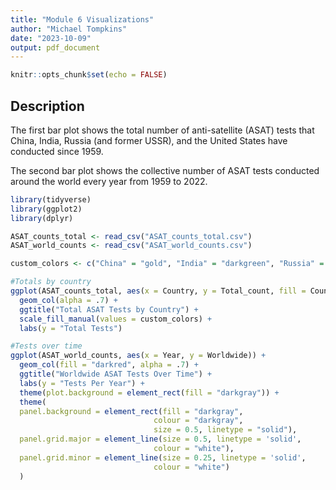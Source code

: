 ```yaml
---
title: "Module 6 Visualizations"
author: "Michael Tompkins"
date: "2023-10-09"
output: pdf_document
---
```


```r
knitr::opts_chunk$set(echo = FALSE)
```

## Description

The first bar plot shows the total number of anti-satellite (ASAT) tests that China, India, Russia (and former USSR), and the United States have conducted since 1959.

The second bar plot shows the collective number of ASAT tests conducted around the world every year from 1959 to 2022. 


```r
library(tidyverse)
library(ggplot2)
library(dplyr)

ASAT_counts_total <- read_csv("ASAT_counts_total.csv")
ASAT_world_counts <- read_csv("ASAT_world_counts.csv")

custom_colors <- c("China" = "gold", "India" = "darkgreen", "Russia" = "darkred", "USA" = "darkblue")

#Totals by country
ggplot(ASAT_counts_total, aes(x = Country, y = Total_count, fill = Country)) +
  geom_col(alpha = .7) +
  ggtitle("Total ASAT Tests by Country") +
  scale_fill_manual(values = custom_colors) +
  labs(y = "Total Tests")

#Tests over time
ggplot(ASAT_world_counts, aes(x = Year, y = Worldwide)) +
  geom_col(fill = "darkred", alpha = .7) +
  ggtitle("Worldwide ASAT Tests Over Time") +
  labs(y = "Tests Per Year") +
  theme(plot.background = element_rect(fill = "darkgray")) +
  theme(
  panel.background = element_rect(fill = "darkgray",
                                colour = "darkgray",
                                size = 0.5, linetype = "solid"),
  panel.grid.major = element_line(size = 0.5, linetype = 'solid',
                                colour = "white"), 
  panel.grid.minor = element_line(size = 0.25, linetype = 'solid',
                                colour = "white")
  )
```

